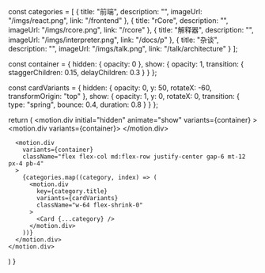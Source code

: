 
  const categories = [
    {
      title: "前端",
      description: "",
      imageUrl: "/imgs/react.png",
      link: "/frontend"
    },
    {
      title: "rCore",
      description: "",
      imageUrl: "/imgs/rcore.png",
      link: "/rcore"
    },
    {
      title: "解释器",
      description: "",
      imageUrl: "/imgs/interpreter.png",
      link: "/docs/p"
    },
    {
      title: "杂谈",
      description: "",
      imageUrl: "/imgs/talk.png",
      link: "/talk/architecture"
    }
  ];

  const container = {
    hidden: { opacity: 0 },
    show: {
      opacity: 1,
      transition: {
        staggerChildren: 0.15,
        delayChildren: 0.3
      }
    }
  };

  const cardVariants = {
    hidden: { 
      opacity: 0,
      y: 50,
      rotateX: -60,
      transformOrigin: "top"
    },
    show: { 
      opacity: 1,
      y: 0,
      rotateX: 0,
      transition: {
        type: "spring",
        bounce: 0.4,
        duration: 0.8
      }
    }
  };

  return (
    <motion.div
      initial="hidden"
      animate="show"
      variants={container}
    >
      <motion.div variants={container}>
        <ProfileCard/>
      </motion.div>

      <motion.div 
        variants={container}
        className="flex flex-col md:flex-row justify-center gap-6 mt-12 px-4 pb-4"
      >
        {categories.map((category, index) => (
          <motion.div 
            key={category.title}
            variants={cardVariants}
            className="w-64 flex-shrink-0"
          >
            <Card {...category} />
          </motion.div>
        ))}
      </motion.div>
    </motion.div>
  ) 
}

<Main/>


